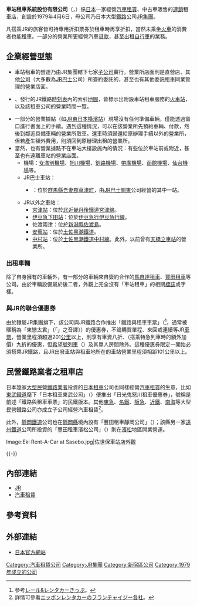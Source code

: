 {{Refimprove|time=2018-08-20T02:39:12+00:00}}
{{Infobox Company 
| company_name = 車站租車系統股份有限公司
| native_name = 株式会社駅レンタカーシステム
| native_name_lang = ja
| company_name_en = Eki Rent-a-car System Co. Ltd.
| company_logo = [[File:Eki-Rent-A-Car-Logo.JPG|200px]]
| company_type = [[私人公司|私人公司]]
| market_information = 
| foundation = 1979年4月6日
| location = [[日本|日本]][[東京都|東京都]][[新宿區|新宿區]]四谷1丁目四谷車站大樓
| zip_code = 〒160-0004　
| telephone_no = +81-3-3358-1220 
| key_people = 
| industry = 汽車租賃業
| products = [[汽車租賃|汽車租賃]]
| capital = 3億[[日圓|日圓]]
| company_slogan = 
| revenue = 
| operating_income = 
| net_income = 
| num_employees = 
| parent = [[JR集團|JR集團]]
| subsid = 
| homepage = http://www.ekiren.co.jp/
| footnotes = 
}}

'''車站租車系統股份有限公司'''（{{lang-ja|株式会社駅レンタカーシステム}}，{{lang-en|Eki Rent-a-car System Co. Ltd.}}）係[[日本|日本]]一家經營[[汽車租賃|汽車租賃]]、中古車販售的[[連鎖店|連鎖]]租車店，創設於1979年4月6日，母公司乃日本大型[[鐵路|鐵路]]公司[[JR集團|JR集團]]。

凡搭乘JR的旅客皆可持專用折扣票券於租車時再享折扣，當然未乘坐[[火車|火車]]的消費者也能租車。一部分的營業所更經營汽車[[貸款|貸款]]，甚至出租[[自行車|自行車]]的業務。

== 企業經營型態 ==
* 車站租車的營運乃由JR集團轄下七家[[子公司|子公司]]實行，營業所店面則是直營店、其他[[公司|公司]]（大多數為[[JR巴士|JR巴士]]公司）所簽約委託的，甚至也有其他委託租車同業管理的營業店面。
* {{link-ja|交通新聞社|交通新聞社}}、{{link-ja|JTB出版社|JTBパブリッシング}}發行的JR鐵路[[公共交通時刻表|時刻表]]內的索引[[地圖|地圖]]，皆標示出附設車站租車服務的[[鐵路車站|火車站]]，以及該租車公司的營業時間一覽。
* 一部分的營業據點（如[[東日本旅客鐵道|JR東日本]][[橫濱站|橫濱站]]）現場沒有任何準備車輛，僅能透過窗口進行書面上的手續。遇到這種情況，可以在該營業所先預約車輛、付款，然後到鄰近具備車輛的營業所取車。還車時須歸還給原辦理手續以外的營業所，但若產生額外費用，則須回到原辦理出租的營業所。
* 當然，也有營業據點不在車站大樓設施內的情況：有些位於車站前或附近，甚至也有遠離車站的營業店面。
** 機場：[[女滿別機場|女滿別機場]]、[[旭川機場|旭川機場]]、[[釧路機場|釧路機場]]、[[帶廣機場|帶廣機場]]、[[函館機場|函館機場]]、[[仙台機場|仙台機場]]等。
** JR巴士車站：
*** {{link-ja|草津溫泉站|草津温泉駅}}：位於[[群馬縣|群馬縣]][[吾妻郡|吾妻郡]][[草津町|草津町]]，由[[JR巴士關東|JR巴士關東]]公司經營的{{link-ja|志賀草津高原線|志賀草津高原線}}其中一站。
** JR以外之車站：
*** [[宮津站|宮津站]]：位於[[北近畿丹後鐵道|北近畿丹後鐵道]][[宮津線|宮津線]]。
*** [[伊豆急下田站|伊豆急下田站]]：位於[[伊豆急行|伊豆急行]][[伊豆急行線|伊豆急行線]]。
*** 佐渡兩津：位於[[新潟縣|新潟縣]][[佐渡島|佐渡島]]{{link-ja|兩津港|両津港}}。
*** [[安藝站|安藝站]]：位於[[土佐黑潮鐵道|土佐黑潮鐵道]]{{link-ja|土佐黑潮鐵道阿佐線|土佐くろしお鉄道阿佐線|阿佐線}}。
*** [[中村站_(日本)|中村站]]：位於[[土佐黑潮鐵道|土佐黑潮鐵道]][[土佐黑潮鐵道中村線|中村線]]。此外，以前曾有[[天橋立車站|天橋立車站]]的營業所。

=== 出租車輛 ===
除了自身擁有的車輛外，有一部分的車輛來自簽約合作的[[馬自達租車|馬自達租車]]、[[豐田租車|豐田租車]]等公司。由於車輛設備屬於後二者，外觀上完全沒有「車站租車」的相關[[標識|標誌]]或字樣。

=== 與JR的聯合優惠券 ===
由於隸屬JR集團旗下，該公司與JR鐵路合作推出「鐵路與租車車票」（{{lang|ja|レール&レンタカーきっぷ}}<ref>參考[http://www.ekiren.co.jp/phpapp/yoyaku/syouhin_annai.phtml?syouhin_cd=008 レール&レンタカーきっぷ]{{dead link|date=2018年4月 |bot=InternetArchiveBot |fix-attempted=yes }}。</ref>，通常被暱稱為「東戀太君」〔「{{lang|ja|トレン太くん}}」之音譯〕）的優惠券，不論購買單程、來回或連續等JR[[車票|車票]]，營業里程須超過201[[公里|公里]]以上，則享有車資八折、{{link-ja|特別急行券|特別急行券|特急料金}}（搭乘特急列車時的額外加價）九折的優惠，但[[希望號列車|希望號列車]]（{{lang|ja|のぞみ}}）及其單人房間除外。這種優惠券限定一開始必須搭乘JR鐵路，且JR出發車站與租車地所在的車站營業里程須相距101公里以上。

== 民營鐵路業者之租車店 ==
{{see also|日本租車|豐田租車}}
日本幾家[[大手私鐵|大型民營鐵路業者]]投資的[[日本租車|日本租車]]公司也同樣經營[[汽車租賃|汽車租賃]]的生意，比如[[東武鐵道|東武鐵道]]麾下「日本租車東武公司」（{{lang|ja|ニッポンレンタカー東武}}）便推出「日光鬼怒川租車優惠券」，號稱是前述「鐵路與租車車票」的民鐵版本。其他[[東京急行電鐵|東急]]、[[名古屋鐵道|名鐵]]、[[阪急電鐵|阪急]]、[[近畿日本鐵道|近鐵]]、[[南海電氣鐵道|南海]]等大型民營鐵路公司亦成立子公司經營汽車租賃<ref>詳情可參看{{ja}}[http://www.nipponrentacar.co.jp/company/nnet.htm ニッポンレンタカーのフランチャイジー各社]。</ref>。

此外，[[靜岡鐵道|靜岡鐵道]]公司也在[[靜岡縣|靜岡縣]]境內設有「豐田租車靜岡公司」（{{lang|ja|トヨタレンタリース静岡}}）；該縣另一家[[遠州鐵道|遠州鐵道]]公司所投資的「豐田租車濱松公司」（{{lang|ja|トヨタレンタリース浜松}}）則在[[濱松市|濱松]]地區開業營運。

<gallery>
Image:Eki Rent-A-Car at Sasebo.jpg|佐世保車站店外觀
</gallery>
{{-}}

== 內部連結 ==
* [[JR|JR]]
* [[汽車租賃|汽車租賃]]

== 參考資料 ==
{{Reflist}}

== 外部連結 ==
* {{ja}}[http://www.ekiren.co.jp/ 日本官方網站]

{{Vehicle rental brands}}
{{JR}}
{{DEFAULTSORT:Eki Rent-a-car}}
[[Category:汽車租賃公司|Category:汽車租賃公司]]
[[Category:JR集團|Category:JR集團]]
[[Category:新宿區公司|Category:新宿區公司]]
[[Category:1979年成立的公司|Category:1979年成立的公司]]